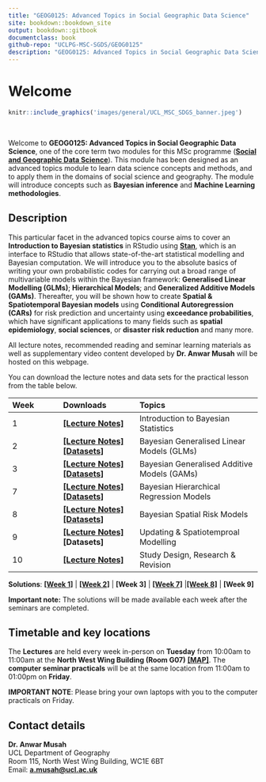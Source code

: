 ```yaml
--- 
title: "GEOG0125: Advanced Topics in Social Geographic Data Science"
site: bookdown::bookdown_site
output: bookdown::gitbook
documentclass: book
github-repo: "UCLPG-MSC-SGDS/GEOG0125"
description: "GEOG0125: Advanced Topics in Social Geographic Data Science Handbook"
---
```


# Welcome {-}

```r
knitr::include_graphics('images/general/UCL_MSC_SDGS_banner.jpeg') 
```
<br />

Welcome to **GEOG0125: Advanced Topics in Social Geographic Data Science**, one of the core term two modules for this MSc programme ([**Social and Geographic Data Science**](https://www.geog.ucl.ac.uk/study/graduate-taught/msc-social-and-geographic-data-science)). This module has been designed as an advanced topics module to learn data science concepts and methods, and to apply them in the domains of social science and geography. The module will introduce concepts such as **Bayesian inference** and **Machine Learning methodologies**.

## Description {-}

This particular facet in the advanced topics course aims to cover an **Introduction to Bayesian statistics** in RStudio using [**Stan**](https://mc-stan.org), which is an interface to RStudio that allows state-of-the-art statistical modelling and Bayesian computation. We will introduce you to the absolute basics of writing your own probabilistic codes for carrying out a broad range of multivariable models within the Bayesian framework: **Generalised Linear Modelling (GLMs)**; **Hierarchical Models**; and **Generalized Additive Models (GAMs)**. Thereafter, you will be shown how to create **Spatial & Spatiotemporal Bayesian models** using **Conditional Autoregression (CARs)** for risk prediction and uncertainty using **exceedance probabilities**, which have significant applications to many fields such as **spatial epidemiology**, **social sciences**, or **disaster risk reduction** and many more.

All lecture notes, recommended reading and seminar learning materials as well as supplementary video content developed by **Dr. Anwar Musah** will be hosted on this webpage.

You can download the lecture notes and data sets for the practical lesson from the table below.

| **Week** | **Downloads** | **Topics** |
|:----------------|:------------------------|:--------------------------------------|
|1 | [**[Lecture Notes]**](https://github.com/UCLPG-MSC-SGDS/GEOG0125/raw/main/Lecture_notes/GEOG0125%20Week%201%20Lecture%20-%20Introduction%20to%20Bayesian%20Statistics.pdf) | Introduction to Bayesian Statistics |
|2 | [**[Lecture Notes]**](https://github.com/UCLPG-MSC-SGDS/GEOG0125/raw/main/Lecture_notes/GEOG0125%20Week%202%20Lecture%20-%20Bayesian%20GLMs.pdf) [**[Datasets]**](https://github.com/UCLPG-MSC-SGDS/GEOG0125/raw/main/Dataset%20for%20Week%202.zip) | Bayesian Generalised Linear Models (GLMs) |
|3 | [**[Lecture Notes]**](https://github.com/UCLPG-MSC-SGDS/GEOG0125/raw/main/Lecture_notes/GEOG0125%20Week%203%20Lecture%20-%20Bayesian%20GAMs.pdf)  [**[Datasets]**](https://github.com/UCLPG-MSC-SGDS/GEOG0125/raw/main/Dataset%20for%20Week%203.zip) | Bayesian Generalised Additive Models (GAMs) |
|7 | [**[Lecture Notes]**](https://github.com/UCLPG-MSC-SGDS/GEOG0125/raw/main/Lecture_notes/GEOG0125%20Week%207%20Lecture%20-%20Bayesian%20Hierarchical%20Models.pdf)  [**[Datasets]**](https://github.com/UCLPG-MSC-SGDS/GEOG0125/raw/main/Dataset%20for%20Week%207.zip) | Bayesian Hierarchical Regression Models |
|8 | [**[Lecture Notes]**](https://github.com/UCLPG-MSC-SGDS/GEOG0125/raw/main/Lecture_notes/GEOG0125%20Week%208%20Lecture%20-%20Spatial%20Bayesian%20Risk%20Models.pdf)  [**[Datasets]**](https://github.com/UCLPG-MSC-SGDS/GEOG0125/raw/main/Dataset%20for%20Week%208.zip) | Bayesian Spatial Risk Models |
|9 | [**[Lecture Notes]**](https://github.com/UCLPG-MSC-SGDS/GEOG0125/raw/main/Lecture_notes/GEOG0125%20Week%209%20Lecture%20-%20Spatial%20temporal%20Models%20and%20Bayesian%20Updating.pdf) **[Datasets]** | Updating & Spatiotemproal Modelling |
|10 | [**[Lecture Notes]**](https://github.com/UCLPG-MSC-SGDS/GEOG0125/raw/main/Lecture_notes/GEOG0125%20Week%2010%20Lecture%20-%20Research%20Methodology%20and%20Study%20Design.pdf) | Study Design, Research & Revision  |

**Solutions**: [**[Week 1]**](https://github.com/UCLPG-MSC-SGDS/GEOG0125/raw/main/Week%201%20Solutions%20for%20Task%201%20and%202.zip) | [**[Week 2]**](https://github.com/UCLPG-MSC-SGDS/GEOG0125/raw/main/Week%202%20Solutions%20for%20Tasks%201%20and%202.zip) | **[Week 3]** | [**[Week 7]**](https://github.com/UCLPG-MSC-SGDS/GEOG0125/raw/main/Week%207%20Solutions%20for%20Task.zip) |[**[Week 8]**](https://github.com/UCLPG-MSC-SGDS/GEOG0125/raw/main/Week%208%20Solutions%20for%20Tasks.zip) | **[Week 9]**

<div class = "note">
**Important note:** The solutions will be made available each week after the seminars are completed. 
</div>

## Timetable and key locations {-}

The **Lectures** are held every week in-person on **Tuesday** from 10:00am to 11:00am at the **North West Wing Building (Room G07)** [**[MAP]**](http://www.ucl.ac.uk/maps/north-west-wing-building). The **computer seminar practicals** will be at the same location from 11:00am to 01:00pm on **Friday**.

::: note
**IMPORTANT NOTE**: Please bring your own laptops with you to the computer practicals on Friday.
:::

## Contact details{-}

**Dr. Anwar Musah**
<br/>
UCL Department of Geography 
<br/>
Room 115, North West Wing Building, WC1E 6BT
<br/>
Email: [**a.musah@ucl.ac.uk**](a.musah@ucl.ac.uk)
